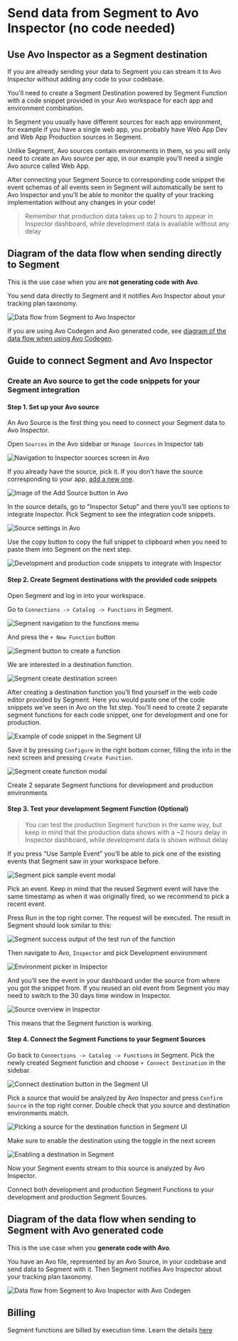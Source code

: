 # Send data from Segment to Avo Inspector (no code needed)

## Use Avo Inspector as a Segment destination

If you are already sending your data to Segment you can stream it to Avo Inspector without adding any code to your codebase.

You'll need to create a Segment Destination powered by Segment Function with a code snippet provided in your Avo workspace for each app and environment combination.

In Segment you usually have different sources for each app environment, for example if you have a single web app, you probably have Web App Dev and Web App Production sources in Segment.

Unlike Segment, Avo sources contain environments in them, so you will only need to create an Avo source per app, in our example you'll need a single Avo source called Web App.

After connecting your Segment Source to corresponding code snippet the event schemas of all events seen in Segment will automatically be sent to Avo Inspector and you'll be able to monitor the quality of your tracking implementation without any changes in your code!

> Remember that production data takes up to 2 hours to appear in Inspector dashboard, while development data is available without any delay

## Diagram of the data flow when sending directly to Segment

This is the use case when you are **not generating code with Avo**.

You send data directly to Segment and it notifies Avo Inspector about your tracking plan taxonomy.

![Data flow from Segment to Avo Inspector](/docs/images/chart-segment-to-inspector.png)

If you are using Avo Codegen and Avo generated code, see [diagram of the data flow when using Avo Codegen](#diagram-of-the-data-flow-when-sending-to-segment-with-avo-generated-code).

## Guide to connect Segment and Avo Inspector

### Create an Avo source to get the code snippets for your Segment integration

#### Step 1. Set up your Avo source

An Avo Source is the first thing you need to connect your Segment data to Avo Inspector.

Open `Sources` in the Avo sidebar or `Manage Sources` in Inspector tab

![Navigation to Inspector sources screen in Avo](/images/workspace/nav-inspector-sources-highlighted.png)

If you already have the source, pick it. If you don’t have the source corresponding to your app, [add a new one](/workspace/inspector#configuring-sources).

![Image of the Add Source button in Avo](/images/add-source.png)

In the source details, go to "Inspector Setup" and there you’ll see options to integrate Inspector. Pick Segment to see the integration code snippets.

![Source settings in Avo](/images/guide-segment-to-inspector/source-setup.png)

Use the copy button to copy the full snippet to clipboard when you need to paste them into Segment on the next step.

![Development and production code snippets to integrate with Inspector](/images/guide-segment-to-inspector/code-snippets.png)

#### Step 2. Create Segment destinations with the provided code snippets

Open Segment and log in into your workspace.

Go to `Connections -> Catalog -> Functions` in Segment.

![Segment navigation to the functions menu](/images/guide-segment-to-inspector/segment-functions-menu.png)

And press the `+ New Function` button

![Segment button to create a function](/images/guide-segment-to-inspector/segment-new-function-button.png)

We are interested in a destination function.

![Segment create destination screen](/images/guide-segment-to-inspector/segment-create-destination-function.png)

After creating a destination function you’ll find yourself in the web code editor provided by Segment.
Here you would paste one of the code snippets we’ve seen in Avo on the 1st step. You'll need to create 2 separate segment functions for each code snippet, one for development and one for production.

![Example of code snippet in the Segment UI](/images/guide-segment-to-inspector/code-snippet-in-segment.png)

Save it by pressing `Configure` in the right bottom corner, filling the info in the next screen and pressing `Create Function`.

![Segment create function modal](/images/guide-segment-to-inspector/create-function.png)

Create 2 separate Segment functions for development and production environments

#### Step 3. Test your development Segment Function (Optional)

> You can test the production Segment function in the same way, but keep in mind that the production data shows with a ~2 hours delay in Inspector dashboard, while development data is shown without delay

If you press “Use Sample Event” you’ll be able to pick one of the existing events that Segment saw in your workspace before.

![Segment pick sample event modal](/images/guide-segment-to-inspector/use-sample-event.png)

Pick an event. Keep in mind that the reused Segment event will have the same timestamp as when it was originally fired, so we recommend to pick a recent event.

Press Run in the top right corner. The request will be executed. The result in Segment should look similar to this:

![Segment success output of the test run of the function](/images/guide-segment-to-inspector/segment-output-success.png)

Then navigate to Avo, `Inspector` and pick Development environment

![Environment picker in Inspector](/images/guide-segment-to-inspector/inspector-development-env.png)

And you’ll see the event in your dashboard under the source from where you got the snippet from. If you reused an old event from Segment you may need to switch to the 30 days time window in Inspector.

![Source overview in Inspector](/images/guide-segment-to-inspector/source-in-inspector.png)

This means that the Segment function is working.

#### Step 4. Connect the Segment Functions to your Segment Sources

Go back to `Connections -> Catalog -> Functions` in Segment. Pick the newly created Segment function and choose `+ Connect Destination` in the sidebar.

![Connect destination button in the Segment UI](/images/guide-segment-to-inspector/segment-connect-destination.png)

Pick a source that would be analyzed by Avo Inspector and press `Confirm Source` in the top right corner. Double check that you source and destination environments match.

![Picking a source for the destination function in Segment UI](/images/guide-segment-to-inspector/segment-pick-source-for-function.png)

Make sure to enable the destination using the toggle in the next screen

![Enabling a destination in Segment](/images/guide-segment-to-inspector/segment-destination-toggle.png)

Now your Segment events stream to this source is analyzed by Avo Inspector.

Connect both development and production Segment Functions to your development and production Segment Sources.

## Diagram of the data flow when sending to Segment with Avo generated code

This is the use case when you **generate code with Avo**.

You have an Avo file, represented by an Avo Source, in your codebase and send data to Segment with it. Then Segment notifies Avo Inspector about your tracking plan taxonomy.

![Data flow from Segment to Avo Inspector with Avo Codegen](/images/chart-avo-to-segment-to-inspector.png)

## Billing

Segment functions are billed by execution time. Learn the details [here](https://segment.com/docs/connections/functions/usage/)
